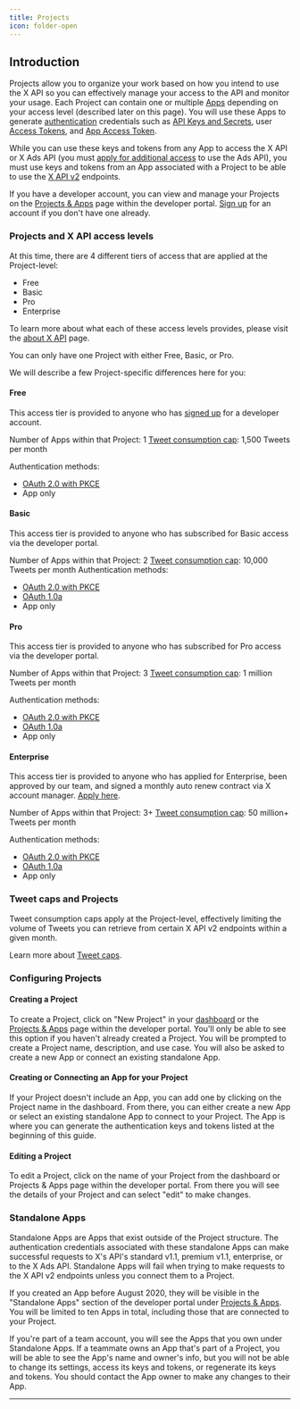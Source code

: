 ```yaml
---
title: Projects
icon: folder-open
---
```


## Introduction

Projects allow you to organize your work based on how you intend to use the X API so you can effectively manage your access to the API and monitor your usage. Each Project can contain one or multiple [Apps](/resources/fundamentals/developer-apps) depending on your access level (described later on this page). You will use these Apps to generate [authentication](/resources/fundamentals/authentication) credentials such as [API Keys and Secrets](/resources/fundamentals/authentication#api-key-and-secret), user [Access Tokens](/resources/fundamentals/authentication#obtaining-access-tokens-using-3-legged-oauth-flow), and [App Access Token](/resources/fundamentals/authentication#bearer-token-also-known-as-app-only).

While you can use these keys and tokens from any App to access the X API or X Ads API (you must [apply for additional access](/x-ads-api/getting-started/step-by-step-guide) to use the Ads API), you must use keys and tokens from an App associated with a Project to be able to use the [X API v2](/x-api/introduction) endpoints.

If you have a developer account, you can view and manage your Projects on the [Projects & Apps](https://developer.x.com/en/portal/projects-and-apps) page within the developer portal. [Sign up](https://developer.x.com/en/portal/petition/essential/basic-info) for an account if you don't have one already.

### Projects and X API access levels

At this time, there are 4 different tiers of access that are applied at the Project-level:

- Free
- Basic
- Pro
- Enterprise

To learn more about what each of these access levels provides, please visit the [about X API](/x-api/getting-started/about-x-api) page.

You can only have one Project with either Free, Basic, or Pro.

We will describe a few Project-specific differences here for you:

#### Free

This access tier is provided to anyone who has [signed up](https://developer.twitter.com/en/portal/petition/essential/basic-info) for a developer account.

Number of Apps within that Project: 1
[Tweet consumption cap](/x-api/fundamentals/post-cap): 1,500 Tweets per month

Authentication methods:

- [OAuth 2.0 with PKCE](/resources/fundamentals/authentication#oauth-2-0-authorization-code-flow-with-pkce-2)
- App only

#### Basic

This access tier is provided to anyone who has subscribed for Basic access via the developer portal.

Number of Apps within that Project: 2
[Tweet consumption cap](/x-api/fundamentals/post-cap): 10,000 Tweets per month
Authentication methods:

- [OAuth 2.0 with PKCE](/resources/fundamentals/authentication#oauth-2-0-authorization-code-flow-with-pkce-2)
- [OAuth 1.0a](/resources/fundamentals/authentication#oauth-1-0a-2)
- App only

#### Pro

This access tier is provided to anyone who has subscribed for Pro access via the developer portal.

Number of Apps within that Project: 3
[Tweet consumption cap](/x-api/fundamentals/post-cap): 1 million Tweets per month

Authentication methods:

- [OAuth 2.0 with PKCE](/resources/fundamentals/authentication#oauth-2-0-authorization-code-flow-with-pkce-2)
- [OAuth 1.0a](/resources/fundamentals/authentication#oauth-1-0a-2)
- App only

#### Enterprise

This access tier is provided to anyone who has applied for Enterprise, been approved by our team, and signed a monthly auto renew contract via X account manager. [Apply here](https://docs.google.com/forms/d/e/1FAIpQLScO3bczKWO2jFHyVZJUSEGfdyfFaqt2MvmOfl_aJp0KxMqtDA/viewform).

Number of Apps within that Project: 3+
[Tweet consumption cap](/x-api/fundamentals/post-cap): 50 million+ Tweets per month

Authentication methods:

- [OAuth 2.0 with PKCE](/resources/fundamentals/authentication#oauth-2-0-authorization-code-flow-with-pkce-2)
- [OAuth 1.0a](/resources/fundamentals/authentication#oauth-1-0a-2)
- App only

### Tweet caps and Projects

Tweet consumption caps apply at the Project-level, effectively limiting the volume of Tweets you can retrieve from certain X API v2 endpoints within a given month.

Learn more about [Tweet caps](/x-api/fundamentals/post-cap).

### Configuring Projects

#### Creating a Project

To create a Project, click on "New Project" in your [dashboard](https://developer.twitter.com/en/portal/dashboard) or the [Projects & Apps](https://developer.twitter.com/en/portal/projects-and-apps) page within the developer portal. You'll only be able to see this option if you haven't already created a Project. You will be prompted to create a Project name, description, and use case. You will also be asked to create a new App or connect an existing standalone App.

#### Creating or Connecting an App for your Project

If your Project doesn't include an App, you can add one by clicking on the Project name in the dashboard. From there, you can either create a new App or select an existing standalone App to connect to your Project. The App is where you can generate the authentication keys and tokens listed at the beginning of this guide.

#### Editing a Project

To edit a Project, click on the name of your Project from the dashboard or Projects & Apps page within the developer portal. From there you will see the details of your Project and can select "edit" to make changes.

### Standalone Apps

Standalone Apps are Apps that exist outside of the Project structure. The authentication credentials associated with these standalone Apps can make successful requests to X's API's standard v1.1, premium v1.1, enterprise, or to the X Ads API. Standalone Apps will fail when trying to make requests to the X API v2 endpoints unless you connect them to a Project.

If you created an App before August 2020, they will be visible in the "Standalone Apps" section of the developer portal under [Projects & Apps](https://developer.twitter.com/en/portal/projects-and-apps). You will be limited to ten Apps in total, including those that are connected to your Project.

If you're part of a team account, you will see the Apps that you own under Standalone Apps. If a teammate owns an App that's part of a Project, you will be able to see the App's name and owner's info, but you will not be able to change its settings, access its keys and tokens, or regenerate its keys and tokens. You should contact the App owner to make any changes to their App.

---
